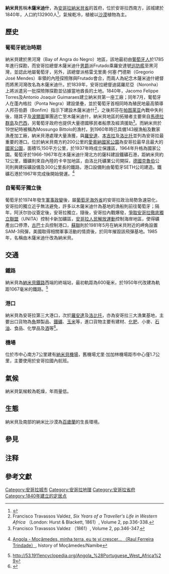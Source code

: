 {{noteTA
|G1=地名
}}
{{Infobox settlement
<!--See Template:Infobox Settlement for additional fields that may be available-->
<!--See the Table at Infobox Settlement for all fields and descriptions of usage-->
<!-- Basic info  ---------------->
|name                   = 納米貝
|official_name          = 
|other_name             =
|native_name            =Namibe
|nickname               = 
|settlement_type        =城市<!--such as Town, Village, City, Borough etc.-->
|total_type             = <!-- to set a non-standard label for total area and population rows -->
|motto                  =
|translit_lang1= 
|translit_lang1_type=[[班巴拉语|班巴拉语]]  
|translit_lang1_info=''Kayi''
|translit_lang1_type1=[[Soninke_language|Soninké]]
|translit_lang1_info1=''Xaayi''
|translit_lang1_type2=
|translit_lang1_info2=

<!-- images and maps  ----------->
|image_skyline          = Marginal of Namibe.JPG
|imagesize              = 250px
|image_caption          = 納米貝的海岸
|image_flag             = 
|flag_size              =
|image_seal             = 
|seal_size              =
|image_shield           = 
|shield_size            =
|image_blank_emblem     =
|blank_emblem_type      =
|blank_emblem_size      =
|image_map              = 
|mapsize                = 
|map_caption            = 
|image_map1             = 
|mapsize1               = 
|map_caption1           = 
|pushpin_map            = Angola
|pushpin_label_position = <!-- position of the pushpin label: left, right, top, bottom, none -->
|pushpin_map_caption    =納米貝於安哥拉的位置圖
|pushpin_mapsize        =
<!-- Location ------------------>
|coordinates_region     = ML
|subdivision_type       = 國家
|subdivision_name       = {{AGO}}
|subdivision_type1      = [[安哥拉行政區劃|省]]
|subdivision_name1      = [[納米貝省|納米貝]]
|subdivision_type2      =
|subdivision_name2      = 
|subdivision_type3      = 
|subdivision_name3      = 
|subdivision_type4      = 
|subdivision_name4      =
<!-- Smaller parts （e.g. boroughs of a city） and seat of government -->
|seat_type              =
|seat                   =
|parts_type             =
|parts_style            = <!-- =list （for list）, coll （for collapsed list）, para （for paragraph format）
                               Default is list if up to 5 items, coll if more than 5-->
|parts                  = <!-- parts text, or header for parts list -->
|p1                     =
|p2                     = <!-- etc. up to p50: for separate parts to be listed--> 
<!-- Politics ----------------->
|government_footnotes   =
|government_type        =
|leader_title           = 
|leader_name            = 
|leader_title1          =  <!-- for places with, say, both a mayor and a city manager -->
|leader_name1           =
|leader_title2          =
|leader_name2           =
|leader_title3          =
|leader_name3           =
|leader_title4          =
|leader_name4           =
|established_title      =  <!-- Settled -->
|established_date       = 
|established_title1     = 建城時間<!-- Incorporated （town） -->
|established_date1      = 1840年
|established_title2     = <!-- Incorporated （city） --> 
|established_date2      = 
|established_title3     =  
|established_date3      =
|founder                =
|named_for              =
<!-- Area    --------------------->
|unit_pref                = <!--Enter: Imperial, to display imperial before metric-->
|area_footnotes           =
|area_total_km2           = <!-- ALL fields with measurements are subject to automatic unit conversion-->
|area_land_km2            = <!--See table @ Template:Infobox Settlement for details on unit conversion-->
|area_water_km2           =
|area_total_sq_mi         =
|area_land_sq_mi          =
|area_water_sq_mi         =
|area_water_percent       =
|area_urban_km2           =
|area_urban_sq_mi         =
|area_metro_km2           =
|area_metro_sq_mi         =
|area_blank1_title        =
|area_blank1_km2          =
|area_blank1_sq_mi        =
<!-- Elevation -------------------------->
|elevation_footnotes    =  <ref>{{cite web|url=http://www.fallingrain.com/world/AO/13/Namibe.html|title=Namibe, Angola Page|publisher=fallingrain.com}}</ref><!--for references: use <ref> </ref> tags-->
|elevation_m            = 44
|elevation_ft           = 147
|elevation_max_m            = 
|elevation_max_ft           =
|elevation_min_m            = 
|elevation_min_ft           =
<!-- Population   ----------------------->
|population_as_of               =2010年
|population_footnotes           =<ref>{{cite web |url=http://www.world-gazetteer.com/wg.php?x=&lng=de&des=wg&geo=-19&srt=npan&col=abcdefghinoq&msz=1500&men=gcis&lng=en |title=Angola: largest cities and towns and statistics of their population |publisher=world gazetteer |archiveurl=https://archive.is/20130428140350/http://www.world-gazetteer.com/wg.php?x=&lng=de&des=wg&geo=-19&srt=npan&col=abcdefghinoq&msz=1500&men=gcis&lng=en |archivedate=2013-04-28 |deadurl=yes }}</ref>
|population_note                =
|population_total               =92,609
|population_density_km2         = <!--For automatic calculation, any density field may contain: auto -->
|population_density_sq_mi       =
|population_metro               =
|population_density_metro_km2   =
|population_density_metro_sq_mi =
|population_urban               =
|population_density_urban_km2   =
|population_density_urban_sq_mi =
|population_blank1_title        =
|population_blank1              =
|population_density_blank1_km2 =   
|population_density_blank1_sq_mi =
<!-- General information  --------------->
|timezone               = [[GMT|GMT]]
|utc_offset             = +0
|timezone_DST           = 
|utc_offset_DST         = 
| coor_type             = <!-- can be used to specify what the coordinates refer to -->
|latd=15 |latm=14 |lats=43 |latNS=S
|longd=12 |longm=9 |longs=3 |longEW=E
<!-- Area/postal codes & others -------->
|postal_code_type       =  <!-- enter ZIP code, Postcode, Post code, Postal code... -->
|postal_code            =
|area_code              = AO-NAM
|twin1                  =
|twin1_country          =
|twin2                  =
|twin2_country          =
|twin3                  =
|twin3_country          =
|twin4                  =
|twin4_country          =
|blank_name             =
|blank_info             =
|blank1_name            =
|blank1_info            =
|blank2_name            =
|blank2_info            =
|website                = 
|footnotes              = 
}} 
'''納米貝'''舊稱'''木薩米迪什'''，為[[安哥拉|安哥拉]][[納米貝省|納米貝省]]的首府，位於安哥拉西南方，該城建於1840年，人口約132900人<ref>{{cite web|url=http://www.britannica.com/EBchecked/topic/402281/Namibe|title=納米貝|publisher=《[[大英百科全書|大英百科全書]]》}}</ref>，氣候乾冷，植被以[[沙漠|沙漠]]植物為主。

== 歷史 ==
=== 葡萄牙統治時期 ===
納米貝建於黑河灣（Bay of Angra do Negro）地區，該地最初由[[葡萄牙人|葡萄牙人]]於1785年進行探勘，而安哥拉總督木薩米迪什[[男爵|男爵]]派Frutado{{NoteTag|全名為Luiz Candido Cordeiro Pinhaira Frutado|name=Frutado}}乘羅安達號[[巡防艦|巡防艦]]至黑河灣，並認此地屬葡萄牙，另外，該總督派格雷戈里奧·何塞·門德斯（Gregorio José Mendes）率領的內陸探險隊與Frutado會合，而兩人為紀念木薩米迪什總督而將黑河灣改名為木薩米迪什。於1839年，安哥拉總督迪諾羅尼亞（Noronha）上將派遣另一批探險隊探勘並佔據當地酋長的土地。1840年，Jacomo Felippe Torres及Antonio Joaquir Guimaraes建立納米貝第一座工廠；同年7月，葡萄牙人在蓬內格拉（Ponta Negra）建設堡壘，並於葡萄牙首相同時為殖民地最高領導人邦芬伯爵（Bonfim）指示下建設木薩米迪什<ref>Francisco Travassos Valdez, ''Six Years of a Traveller's Life in Western Africa'' （London: Hurst & Blackett, 1861）, Volume 2, pp.336-338.</ref>，之後邦芬在[[帕图莱亚|帕图莱亚]]內戰中失利後，隨其子及[[波爾圖|波爾圖]]軍團逃亡至木薩米迪什。納米貝地區的拓殖者主要來自[[馬德拉群島|馬德拉群島]]及[[巴西|巴西]]，另葡萄牙政府也提供大量德國移民者船票及經濟援助<ref>Francisco Travassos Valdez （1861）, Volume 2, pp.346-347.</ref>。而納米貝於19世紀時被稱為Mossungo Bittolo的漁村，到1960年時已具備143艘漁船及數家漁產加工廠，納米貝港處理大量漁獲，與[[羅安達|羅安達]]、[[本吉拉|本吉拉]]及[[洛比托|洛比托]]並列為安哥拉最重要的港口。位於納米貝南方約200公里的[[愛奧納國家公園|愛奧納國家公園]]為安哥拉最早且最大的[[國家公園|國家公園]]，面積15,150平方公里，於1937年時成立保護區，1964年升格為國家公園。葡萄牙於1966-1967年在木薩米迪什灣北方的薩科建設鐵礦石港，距納米貝約12公里，鐵礦則來自內陸的卡辛加地區，由洛比托礦業公司開採，[[德國|德國]][[克魯伯|克魯伯]]公司則興建採礦設備及300公里長的鐵路，港口設備則由葡萄牙SETH公司建造。鐵礦石港於1967年完成後開始營運。<ref>{{pt icon}} [http://mocamedesregistosefactos.blogspot.com/2008/03/angola-momedes-minha-terra-eu-te-vi.html Angola - Moçâmedes, minha terra, eu te vi crescer... （Raul Ferreira Trindade）], history of Moçâmedes/Namibe</ref>

=== 自葡萄牙獨立後 ===
葡萄牙於1974年發生[[康乃馨革命|軍事政變]]後，屬[[葡萄牙海外省|葡萄牙海外省]]的安哥拉政治局勢急速惡化，安哥拉的獨立近乎無法避免，許多以木薩米迪什為基地的漁船則前往葡萄牙；隔年，阿沃尔协议簽定後，安哥拉獨立，隨後，安哥拉內戰爆發，[[爭取安哥拉徹底獨立聯盟|爭取安哥拉徹底獨立聯盟]]（UNITA）控制卡新加礦區，[[安哥拉人民解放運動|安哥拉人民解放運動]]控制海岸地區，使得礦產出口停滯，[[古巴|古巴]]士兵控制港口，[[蘇聯|蘇聯]]則於1981年5月在納米貝附近的岬角設置SAM-3飛彈，美國取得相關軍事活動的情資後，於同年摧毀該飛彈基地。1985年，名稱由木薩米迪什改為納米貝。

== 交通 ==
=== 鐵路 ===
納米貝為[[納米貝鐵路|納米貝鐵路]]西端的終端站，最初軌距為600毫米，於1950年代改建為軌距1067毫米的鐵路。<ref>http://53.1911encyclopedia.org/Angola_%28Portuguese_West_Africa%29{{dead link|date=2018年1月 |bot=InternetArchiveBot |fix-attempted=yes }}</ref>

=== 港口 ===
納米貝為安哥拉第三大港口，次於[[羅安達|羅安達]]及[[洛比托|洛比托]]，亦為安哥拉三大漁業基地，主要出口貨物為[[魚|魚]]類製品、[[鐵|鐵礦]]、[[玉米|玉米]]等，進口貨物主要有建材、[[化肥|化肥]]、小麥、[[石油|石油]]、食品、化學品及[[酒|酒]]等<ref>{{cite web|url=http://article.bridgat.com/guide/trans/port/NAMIBE.html|title=NAMIBE 內米貝港口介紹|publisher=商橋網}}</ref>。

=== 機場 ===
位於市中心南方7公里建有[[納米貝機場|納米貝機場]]，舊機場尤里·加加林機場距市中心僅1.7公里，主要使用於安哥拉國內航班。

== 氣候 ==
納米貝氣候較為乾燥，年雨量低。
{{Infobox weather 
|metric_first= Yes   
|collapsed=          
|single_line=  Yes      
|location = 納米貝

|Jan_REC_Hi_°C= 32
|Feb_REC_Hi_°C= 34
|Mar_REC_Hi_°C= 35
|Apr_REC_Hi_°C= 38
|May_REC_Hi_°C= 37
|Jun_REC_Hi_°C= 38
|Jul_REC_Hi_°C= 29
|Aug_REC_Hi_°C= 28
|Sep_REC_Hi_°C= 27
|Oct_REC_Hi_°C= 31
|Nov_REC_Hi_°C= 32
|Dec_REC_Hi_°C= 33
|Year_REC_Hi_°C= 38

|Jan_Hi_°C = 26
|Feb_Hi_°C = 28
|Mar_Hi_°C = 28
|Apr_Hi_°C = 27
|May_Hi_°C = 25
|Jun_Hi_°C = 22
|Jul_Hi_°C = 20
|Aug_Hi_°C = 21
|Sep_Hi_°C = 22
|Oct_Hi_°C = 23
|Nov_Hi_°C = 25
|Dec_Hi_°C = 26
|Year_Hi_°C = 25

|Jan_MEAN_°C =22
|Feb_MEAN_°C =24
|Mar_MEAN_°C =24
|Apr_MEAN_°C =22
|May_MEAN_°C =20
|Jun_MEAN_°C =17
|Jul_MEAN_°C =16
|Aug_MEAN_°C =17
|Sep_MEAN_°C =18
|Oct_MEAN_°C =19
|Nov_MEAN_°C =21
|Dec_MEAN_°C =21
|Year_MEAN_°C =20

|Jan_Lo_°C = 18
|Feb_Lo_°C = 20
|Mar_Lo_°C = 20
|Apr_Lo_°C = 18
|May_Lo_°C = 15
|Jun_Lo_°C = 13
|Jul_Lo_°C = 13
|Aug_Lo_°C = 13
|Sep_Lo_°C = 15
|Oct_Lo_°C = 16
|Nov_Lo_°C = 17
|Dec_Lo_°C = 17
|Year_Lo_°C = 16

|Jan_REC_Lo_°C= 13
|Feb_REC_Lo_°C= 14
|Mar_REC_Lo_°C= 12
|Apr_REC_Lo_°C= 11
|May_REC_Lo_°C= 10
|Jun_REC_Lo_°C= 8
|Jul_REC_Lo_°C= 6
|Aug_REC_Lo_°C= 8
|Sep_REC_Lo_°C= 8
|Oct_REC_Lo_°C= 12
|Nov_REC_Lo_°C= 11
|Dec_REC_Lo_°C= 12
|Year_REC_Lo_°C= 6

|Jan_Precip_mm =  8
|Feb_Precip_mm = 11
|Mar_Precip_mm = 16
|Apr_Precip_mm = 7
|May_Precip_mm = 0.5
|Jun_Precip_mm = 0.5
|Jul_Precip_mm = 0.5
|Aug_Precip_mm = 0.5
|Sep_Precip_mm = 0.5
|Oct_Precip_mm = 1
|Nov_Precip_mm = 2
|Dec_Precip_mm = 3
|Year_Precip_mm = 50.5

|Jan_Rain_days= 0
|Feb_Rain_days= 1
|Mar_Rain_days= 1
|Apr_Rain_days= 1
|May_Rain_days= 0
|Jun_Rain_days= 0
|Jul_Rain_days= 0
|Aug_Rain_days= 0
|Sep_Rain_days= 0
|Oct_Rain_days= 0
|Nov_Rain_days= 0
|Dec_Rain_days= 0
|Year_Rain_days= 7

|source = <ref>{{cite web
  | url = http://www.weatherbase.com/weather/weatherall.php3?s=22466&refer=&units=metric&cityname=Mocamedes-Namibe-Angola
  | title = Mocamedes, Angola
  | accessdate=
  | publisher = weatherbase
  | language = en
}}</ref>
|accessdate = 2011-07-20
<!--第二個來源-->
|source2 = <ref>{{cite web
 |url         = http://www.mocamedes-namibe.climatetemp.info/
 |title       = Mocamedes/ Namibe Climate Guide to the Average Weather & Temperatures
 |accessdate  = 
 |publisher   = climatetemp
 |language    = en
 |deadurl     = yes
 |archiveurl  = https://web.archive.org/web/20110803102827/http://www.mocamedes-namibe.climatetemp.info/
 |archivedate = 2011-08-03
}}</ref>
|accessdate2 = 2011-07-20
}}
== 生態 ==
納米貝及南部的納米比沙漠為[[百歲蘭|百歲蘭]]的生長環境。

== 參見 ==
{{Portal|安哥拉|Flag of Angola.svg}}
== 注释 ==
{{NoteFoot}}

== 參考文獻 ==
{{reflist}}

{{Authority control}}

{{Municipalities of Angola}}

[[Category:安哥拉城市|Category:安哥拉城市]]
[[Category:安哥拉地理|Category:安哥拉地理]]
[[Category:安哥拉省府|Category:安哥拉省府]]
[[Category:1840年建立的定居点|Category:1840年建立的定居点]]